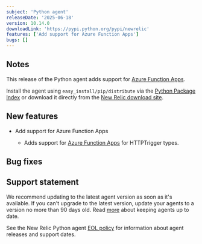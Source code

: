 ```yaml
---
subject: 'Python agent'
releaseDate: '2025-06-18'
version: 10.14.0
downloadLink: 'https://pypi.python.org/pypi/newrelic'
features: ['Add support for Azure Function Apps']
bugs: []
---
```


## Notes

This release of the Python agent adds support for [Azure Function Apps](https://pypi.org/project/azure-functions).

Install the agent using `easy_install/pip/distribute` via the [Python Package Index](https://pypi.python.org/pypi/newrelic) or download it directly from the [New Relic download site](https://download.newrelic.com/python_agent/release).

## New features

* Add support for Azure Function Apps

  * Adds support for [Azure Function Apps](https://pypi.org/project/azure-functions) for HTTPTrigger types.

## Bug fixes

## Support statement

We recommend updating to the latest agent version as soon as it's available. If you can't upgrade to the latest version, update your agents to a version no more than 90 days old. Read [more](/docs/new-relic-solutions/new-relic-one/install-configure/update-new-relic-agent/) about keeping agents up to date.

See the New Relic Python agent [EOL policy](/docs/apm/agents/python-agent/getting-started/python-agent-eol-policy/) for information about agent releases and support dates.

